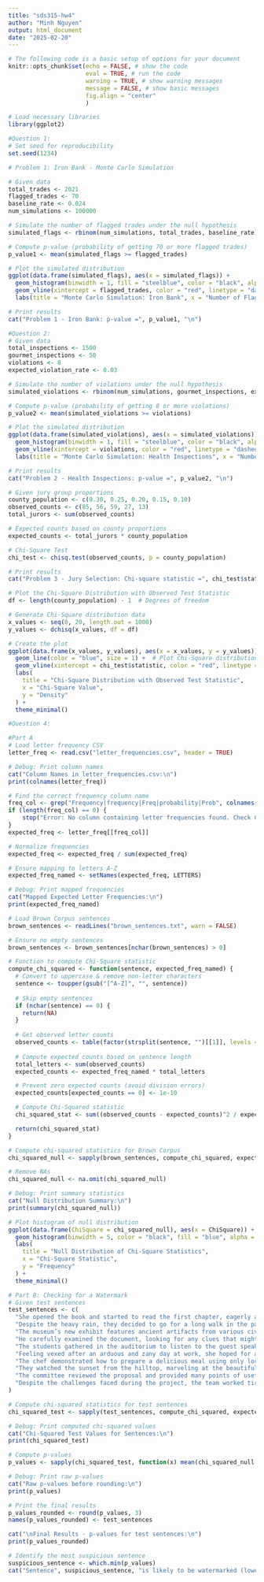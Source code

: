---
title: "sds315-hw4"
author: "Minh Nguyen"
output: html_document
date: "2025-02-20"
---

```{r global_options, include=FALSE}
# The following code is a basic setup of options for your document
knitr::opts_chunk$set(echo = FALSE, # show the code
                      eval = TRUE, # run the code
                      warning = TRUE, # show warning messages
                      message = FALSE, # show basic messages
                      fig.align = "center"
                      )
```


```{r}
# Load necessary libraries
library(ggplot2)
```

```{r}
#Question 1:
# Set seed for reproducibility
set.seed(1234)

# Problem 1: Iron Bank - Monte Carlo Simulation

# Given data
total_trades <- 2021
flagged_trades <- 70
baseline_rate <- 0.024
num_simulations <- 100000

# Simulate the number of flagged trades under the null hypothesis
simulated_flags <- rbinom(num_simulations, total_trades, baseline_rate)

# Compute p-value (probability of getting 70 or more flagged trades)
p_value1 <- mean(simulated_flags >= flagged_trades)

# Plot the simulated distribution
ggplot(data.frame(simulated_flags), aes(x = simulated_flags)) +
  geom_histogram(binwidth = 1, fill = "steelblue", color = "black", alpha = 0.7) +
  geom_vline(xintercept = flagged_trades, color = "red", linetype = "dashed", size = 1.2) +
  labs(title = "Monte Carlo Simulation: Iron Bank", x = "Number of Flagged Trades", y = "Frequency")

# Print results
cat("Problem 1 - Iron Bank: p-value =", p_value1, "\n")
```

```{r} 
#Question 2:
# Given data
total_inspections <- 1500
gourmet_inspections <- 50
violations <- 8
expected_violation_rate <- 0.03

# Simulate the number of violations under the null hypothesis
simulated_violations <- rbinom(num_simulations, gourmet_inspections, expected_violation_rate)

# Compute p-value (probability of getting 8 or more violations)
p_value2 <- mean(simulated_violations >= violations)

# Plot the simulated distribution
ggplot(data.frame(simulated_violations), aes(x = simulated_violations)) +
  geom_histogram(binwidth = 1, fill = "steelblue", color = "black", alpha = 0.7) +
  geom_vline(xintercept = violations, color = "red", linetype = "dashed", size = 1.2) +
  labs(title = "Monte Carlo Simulation: Health Inspections", x = "Number of Violations", y = "Frequency")

# Print results
cat("Problem 2 - Health Inspections: p-value =", p_value2, "\n")
```

```{r}
# Given jury group proportions
county_population <- c(0.30, 0.25, 0.20, 0.15, 0.10)
observed_counts <- c(85, 56, 59, 27, 13)
total_jurors <- sum(observed_counts)

# Expected counts based on county proportions
expected_counts <- total_jurors * county_population

# Chi-Square Test
chi_test <- chisq.test(observed_counts, p = county_population)

# Print results
cat("Problem 3 - Jury Selection: Chi-square statistic =", chi_test$statistic, "p-value =", chi_test$p.value, "\n")

# Plot the Chi-Square Distribution with Observed Test Statistic
df <- length(county_population) - 1  # Degrees of freedom

# Generate Chi-Square distribution data
x_values <- seq(0, 20, length.out = 1000)
y_values <- dchisq(x_values, df = df)

# Create the plot
ggplot(data.frame(x_values, y_values), aes(x = x_values, y = y_values)) +
  geom_line(color = "blue", size = 1) +  # Plot Chi-Square distribution
  geom_vline(xintercept = chi_test$statistic, color = "red", linetype = "dashed", size = 1.2) +  # Mark observed statistic
  labs(
    title = "Chi-Square Distribution with Observed Test Statistic",
    x = "Chi-Square Value",
    y = "Density"
  ) +
  theme_minimal()
```

```{r}
#Question 4:

#Part A
# Load letter frequency CSV
letter_freq <- read.csv("letter_frequencies.csv", header = TRUE)

# Debug: Print column names
cat("Column Names in letter_frequencies.csv:\n")
print(colnames(letter_freq))

# Find the correct frequency column name
freq_col <- grep("Frequency|frequency|Freq|probability|Prob", colnames(letter_freq), value = TRUE)
if (length(freq_col) == 0) {
    stop("Error: No column containing letter frequencies found. Check CSV structure.")
}
expected_freq <- letter_freq[[freq_col]]

# Normalize frequencies
expected_freq <- expected_freq / sum(expected_freq)

# Ensure mapping to letters A-Z
expected_freq_named <- setNames(expected_freq, LETTERS)

# Debug: Print mapped frequencies
cat("Mapped Expected Letter Frequencies:\n")
print(expected_freq_named)

# Load Brown Corpus sentences
brown_sentences <- readLines("brown_sentences.txt", warn = FALSE)

# Ensure no empty sentences
brown_sentences <- brown_sentences[nchar(brown_sentences) > 0]

# Function to compute Chi-Square statistic
compute_chi_squared <- function(sentence, expected_freq_named) {
  # Convert to uppercase & remove non-letter characters
  sentence <- toupper(gsub("[^A-Z]", "", sentence))
  
  # Skip empty sentences
  if (nchar(sentence) == 0) {
    return(NA)
  }
  
  # Get observed letter counts
  observed_counts <- table(factor(strsplit(sentence, "")[[1]], levels = LETTERS))
  
  # Compute expected counts based on sentence length
  total_letters <- sum(observed_counts)
  expected_counts <- expected_freq_named * total_letters

  # Prevent zero expected counts (avoid division errors)
  expected_counts[expected_counts == 0] <- 1e-10

  # Compute Chi-Squared statistic
  chi_squared_stat <- sum((observed_counts - expected_counts)^2 / expected_counts)

  return(chi_squared_stat)
}

# Compute chi-squared statistics for Brown Corpus
chi_squared_null <- sapply(brown_sentences, compute_chi_squared, expected_freq_named)

# Remove NAs
chi_squared_null <- na.omit(chi_squared_null)

# Debug: Print summary statistics
cat("Null Distribution Summary:\n")
print(summary(chi_squared_null))

# Plot histogram of null distribution
ggplot(data.frame(ChiSquare = chi_squared_null), aes(x = ChiSquare)) +
  geom_histogram(binwidth = 5, color = "black", fill = "blue", alpha = 0.7) +
  labs(
    title = "Null Distribution of Chi-Square Statistics",
    x = "Chi-Square Statistic",
    y = "Frequency"
  ) +
  theme_minimal()
```

```{r}
# Part B: Checking for a Watermark
# Given test sentences
test_sentences <- c(
  "She opened the book and started to read the first chapter, eagerly anticipating what might come next.",
  "Despite the heavy rain, they decided to go for a long walk in the park, crossing the main avenue by the fountain in the center.",
  "The museum’s new exhibit features ancient artifacts from various civilizations around the world.",
  "He carefully examined the document, looking for any clues that might help solve the mystery.",
  "The students gathered in the auditorium to listen to the guest speaker’s inspiring lecture.",
  "Feeling vexed after an arduous and zany day at work, she hoped for a peaceful and quiet evening at home, cozying up after a quick dinner with some TV, or maybe a book on her upcoming visit to Auckland.",
  "The chef demonstrated how to prepare a delicious meal using only locally sourced ingredients, focusing mainly on some excellent dinner recipes from Spain.",
  "They watched the sunset from the hilltop, marveling at the beautiful array of colors in the sky.",
  "The committee reviewed the proposal and provided many points of useful feedback to improve the project’s effectiveness.",
  "Despite the challenges faced during the project, the team worked tirelessly to ensure its successful completion, resulting in a product that exceeded everyone’s expectations."
)

# Compute chi-squared statistics for test sentences
chi_squared_test <- sapply(test_sentences, compute_chi_squared, expected_freq_named)

# Debug: Print computed chi-squared values
cat("Chi-Squared Test Values for Sentences:\n")
print(chi_squared_test)

# Compute p-values
p_values <- sapply(chi_squared_test, function(x) mean(chi_squared_null >= x))

# Debug: Print raw p-values
cat("Raw p-values before rounding:\n")
print(p_values)

# Print the final results
p_values_rounded <- round(p_values, 3)
names(p_values_rounded) <- test_sentences

cat("\nFinal Results - p-values for test sentences:\n")
print(p_values_rounded)

# Identify the most suspicious sentence
suspicious_sentence <- which.min(p_values)
cat("Sentence", suspicious_sentence, "is likely to be watermarked (lowest p-value:", p_values_rounded[suspicious_sentence], ")\n")
```